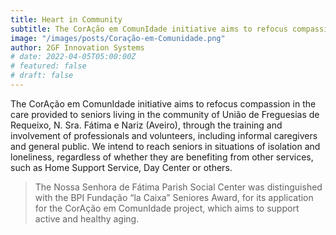 ```yaml
---
title: Heart in Community
subtitle: The CorAção em ComunIdade initiative aims to refocus compassion in the care provided to seniors living in the community of União de Freguesias de Requeixo, N. Sra. Fátima e Nariz (Aveiro), through the training and involvement of professionals and volunteers, including informal caregivers and general public. We intend to reach seniors in situations of isolation and loneliness, regardless of whether they are benefiting from other services, such as Home Support Service, Day Center or others.
image: "/images/posts/Coração-em-Comunidade.png"
author: 2GF Innovation Systems
# date: 2022-04-05T05:00:00Z
# featured: false
# draft: false
---
```


The CorAção em ComunIdade initiative aims to refocus compassion in the care provided to seniors living in the community of União de Freguesias de Requeixo, N. Sra. Fátima e Nariz (Aveiro), through the training and involvement of professionals and volunteers, including informal caregivers and general public. We intend to reach seniors in situations of isolation and loneliness, regardless of whether they are benefiting from other services, such as Home Support Service, Day Center or others.

<Blockquote>
  The Nossa Senhora de Fátima Parish Social Center was distinguished with the BPI Fundação “la Caixa” Seniores Award, for its application for the CorAção em ComunIdade project, which aims to support active and healthy aging.
</Blockquote>
